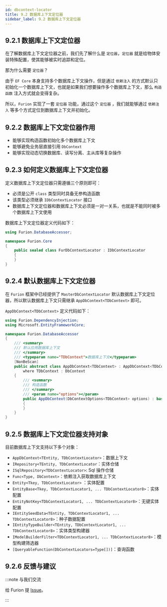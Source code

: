 ```yaml
---
id: dbcontext-locator
title: 9.2 数据库上下文定位器
sidebar_label: 9.2 数据库上下文定位器
---
```


## 9.2.1 数据库上下文定位器

在了解数据库上下文定位器之前，我们先了解什么是 `定位器`，`定位器` 就是给物体安装特殊配置，使其能够被实时追踪和定位。

那为什么需要 `定位器`？

由于 `EF Core` 本身支持多个数据库上下文操作，但是通过 `依赖注入` 的方式默认只初始化一个数据库上下文，也就是如果我们想要操作多个数据库上下文，那么 `构造函数` 注入方式就会变得复杂。

所以，`Furion` 实现了一套 `定位器` 功能，通过这个 `定位器` ，我们就能够通过 `依赖注入` 等多个方式定位到数据库上下文并初始化。

## 9.2.2 数据库上下文定位器作用

- 能够实现构造函数初始化多个数据库上下文
- 能够避免业务层直接引用 `DbContext`
- 能够实现动态切换数据库、读写分离、主从库等复杂操作

## 9.2.3 如何定义数据库上下文定位器

定义数据库上下文定位器只需遵循三个原则即可：

- 必须是公开 `class` 类型同时具备无参构造函数
- 该类型必须继承 `IDbContextLocator` 接口
- 数据库上下文定位器和数据库上下文必须是一对一关系，也就是不能同时被多个数据库上下文使用

数据库上下文定位器定义代码如下：

```cs {1,5}
using Furion.DatabaseAccessor;

namespace Furion.Core
{
    public sealed class FurDbContextLocator : IDbContextLocator
    {
    }
}
```

## 9.2.4 默认数据库上下文定位器

在 `Furion` 框架中已经提供了 `MasterDbContextLocator` 默认数据库上下文定位器，所以默认数据库上下文只需继承 `AppDbContext<TDbContext>` 即可。

`AppDbContext<TDbContext>` 定义代码如下：

```cs {11}
using Furion.DependencyInjection;
using Microsoft.EntityFrameworkCore;

namespace Furion.DatabaseAccessor
{
    /// <summary>
    /// 默认应用数据库上下文
    /// </summary>
    /// <typeparam name="TDbContext">数据库上下文</typeparam>
    [NonBeScan]
    public abstract class AppDbContext<TDbContext> : AppDbContext<TDbContext, MasterDbContextLocator>
        where TDbContext : DbContext
    {
        /// <summary>
        /// 构造函数
        /// </summary>
        /// <param name="options"></param>
        public AppDbContext(DbContextOptions<TDbContext> options) : base(options)
        {
        }
    }
}
```

## 9.2.5 数据库上下文定位器支持对象

目前数据库上下文支持以下多个对象：

- `AppDbContext<TEntity, TDbContextLocator>`：数据上下文
- `IRepository<TEntity, TDbContextLocator`：实体仓储
- `ISqlRepository<TDbContextLocator>`: Sql 操作仓储
- `Func<Type, DbContext>`：依赖注入获取数据库上下文
- `Entity<Tkey, TDbContextLocator>` ：实体配置
- `EntityBase<Tkey, TDbContextLocator1, ... TDbContextLocator8>`：实体配置
- `EntityNotKey<TDbContextLocator1, ... TDbContextLocator8>`：无键实体配置
- `IEntitySeedData<TEntity, TDbContextLocator1, ... TDbContextLocator8>`：种子数据配置
- `IEntityTypeBuilder<TEntity, TDbContextLocator1, ... TDbContextLocator8>`：实体类型构建器
- `IModelBuilderFilter<TDbContextLocator1, ... TDbContextLocator8>`：模型构建筛选器
- `[QueryableFunction(DbContextLocators=Type[])]`：查询函数

## 9.2.6 反馈与建议

:::note 与我们交流

给 Furion 提 [Issue](https://gitee.com/monksoul/Furion/issues/new?issue)。

:::
